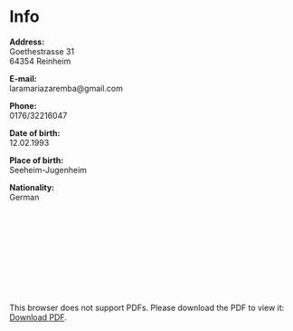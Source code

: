 # Info

**Address:**  
Goethestrasse 31  
64354 Reinheim  


**E-mail:**  
laramariazaremba@gmail.com


**Phone:**  
0176/32216047  


**Date of birth:**     
12.02.1993  


**Place of birth:**  
Seeheim-Jugenheim  


**Nationality:**  
German


<object data="https://laramz.github.io/Application/application_bookdown.pdf" type="application/pdf" width="700px" height="700px">
    <embed src="https://laramz.github.io/Application/application_bookdown.pdf">
        <p>This browser does not support PDFs. Please download the PDF to view it: <a href="https://laramz.github.io/Application/application_bookdown.pdf">Download PDF</a>.</p>
    </embed>
</object>